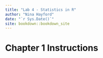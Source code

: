 ```yaml
--- 
title: "Lab 4 - Statistics in R"
author: "Nina Hayford"
date: "`r Sys.Date()`"
site: bookdown::bookdown_site
---
```


# Chapter 1 Instructions 

